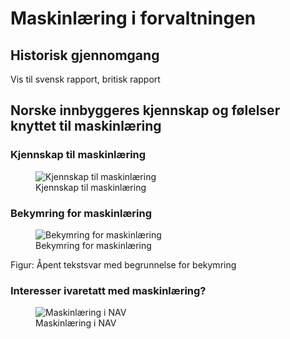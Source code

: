 # Maskinlæring i forvaltningen

## Historisk gjennomgang

Vis til svensk rapport, britisk rapport

## Norske innbyggeres kjennskap og følelser knyttet til maskinlæring

### Kjennskap til maskinlæring

![Kjennskap til maskinlæring](figs/png/fig_ml_knowledge.png)

### Bekymring for maskinlæring

![Bekymring for maskinlæring](figs/png/fig_ml_worried.png)

Figur: Åpent tekstsvar med begrunnelse for bekymring

### Interesser ivaretatt med maskinlæring?
![Maskinlæring i NAV](figs/png/fig_nav_ml_helps_interest.png)


